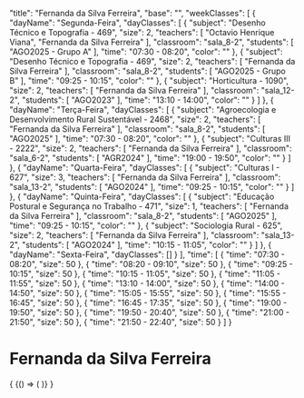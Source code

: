 
  "title": "Fernanda da Silva Ferreira",
  "base": "",
  "weekClasses": [
    {
      "dayName": "Segunda-Feira",
      "dayClasses": [
        {
          "subject": "Desenho Técnico e Topografia - 469",
          "size": 2,
          "teachers": [
            "Octavio Henrique Viana",
            "Fernanda da Silva Ferreira"
          ],
          "classroom": "sala_8-2",
          "students": [
            "AGO2025 - Grupo A"
          ],
          "time": "07:30 - 08:20",
          "color": ""
        },
        {
          "subject": "Desenho Técnico e Topografia - 469",
          "size": 2,
          "teachers": [
            "Fernanda da Silva Ferreira"
          ],
          "classroom": "sala_8-2",
          "students": [
            "AGO2025 - Grupo B"
          ],
          "time": "09:25 - 10:15",
          "color": ""
        },
        {
          "subject": "Horticultura - 1090",
          "size": 2,
          "teachers": [
            "Fernanda da Silva Ferreira"
          ],
          "classroom": "sala_12-2",
          "students": [
            "AGO2023"
          ],
          "time": "13:10 - 14:00",
          "color": ""
        }
      ]
    },
    {
      "dayName": "Terça-Feira",
      "dayClasses": [
        {
          "subject": "Agroecologia e Desenvolvimento Rural Sustentável - 2468",
          "size": 2,
          "teachers": [
            "Fernanda da Silva Ferreira"
          ],
          "classroom": "sala_8-2",
          "students": [
            "AGO2025"
          ],
          "time": "07:30 - 08:20",
          "color": ""
        },
        {
          "subject": "Culturas III - 2222",
          "size": 2,
          "teachers": [
            "Fernanda da Silva Ferreira"
          ],
          "classroom": "sala_6-2",
          "students": [
            "AGR2024"
          ],
          "time": "19:00 - 19:50",
          "color": ""
        }
      ]
    },
    {
      "dayName": "Quarta-Feira",
      "dayClasses": [
        {
          "subject": "Culturas I - 627",
          "size": 3,
          "teachers": [
            "Fernanda da Silva Ferreira"
          ],
          "classroom": "sala_13-2",
          "students": [
            "AGO2024"
          ],
          "time": "09:25 - 10:15",
          "color": ""
        }
      ]
    },
    {
      "dayName": "Quinta-Feira",
      "dayClasses": [
        {
          "subject": "Educação Postural e Segurança no Trabalho - 471",
          "size": 1,
          "teachers": [
            "Fernanda da Silva Ferreira"
          ],
          "classroom": "sala_8-2",
          "students": [
            "AGO2025"
          ],
          "time": "09:25 - 10:15",
          "color": ""
        },
        {
          "subject": "Sociologia Rural - 625",
          "size": 2,
          "teachers": [
            "Fernanda da Silva Ferreira"
          ],
          "classroom": "sala_13-2",
          "students": [
            "AGO2024"
          ],
          "time": "10:15 - 11:05",
          "color": ""
        }
      ]
    },
    {
      "dayName": "Sexta-Feira",
      "dayClasses": []
    }
  ],
  "time": [
    {
      "time": "07:30 - 08:20",
      "size": 50
    },
    {
      "time": "08:20 - 09:10",
      "size": 50
    },
    {
      "time": "09:25 - 10:15",
      "size": 50
    },
    {
      "time": "10:15 - 11:05",
      "size": 50
    },
    {
      "time": "11:05 - 11:55",
      "size": 50
    },
    {
      "time": "13:10 - 14:00",
      "size": 50
    },
    {
      "time": "14:00 - 14:50",
      "size": 50
    },
    {
      "time": "15:05 - 15:55",
      "size": 50
    },
    {
      "time": "15:55 - 16:45",
      "size": 50
    },
    {
      "time": "16:45 - 17:35",
      "size": 50
    },
    {
      "time": "19:00 - 19:50",
      "size": 50
    },
    {
      "time": "19:50 - 20:40",
      "size": 50
    },
    {
      "time": "21:00 - 21:50",
      "size": 50
    },
    {
      "time": "21:50 - 22:40",
      "size": 50
    }
  ]
}

# Fernanda da Silva Ferreira

<div>
  {
    <BrowserOnly>
      {() => (
        <Grid
          title={data.title}
          weekClasses={data.weekClasses}
          time={data.time}
        />
      )}
    </BrowserOnly>
  }
</div>
